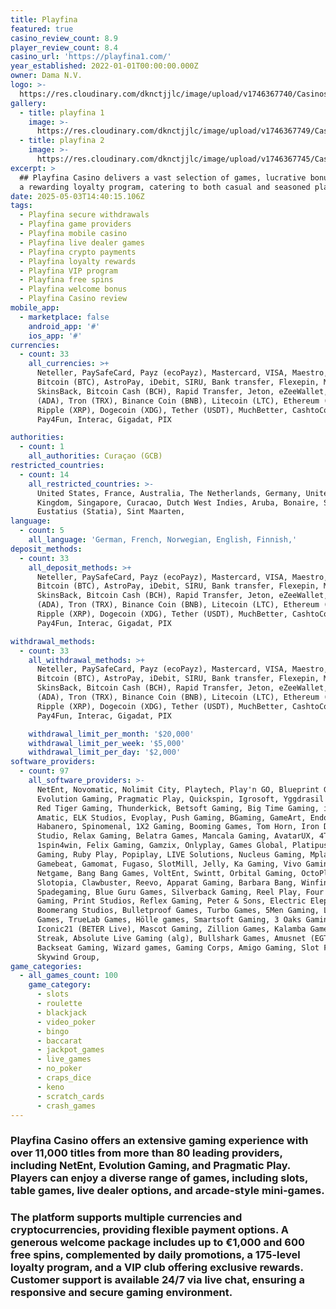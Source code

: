 ```yaml
---
title: Playfina
featured: true
casino_review_count: 8.9
player_review_count: 8.4
casino_url: 'https://playfina1.com/'
year_established: 2022-01-01T00:00:00.000Z
owner: Dama N.V.
logo: >-
  https://res.cloudinary.com/dknctjjlc/image/upload/v1746367740/Casinos/Playfina/Screenshot_2025-05-04_at_17.07.51_icrxis.png
gallery:
  - title: playfina 1
    image: >-
      https://res.cloudinary.com/dknctjjlc/image/upload/v1746367749/Casinos/Playfina/Screenshot_2025-05-04_at_17.08.13_vwdyr4.png
  - title: playfina 2
    image: >-
      https://res.cloudinary.com/dknctjjlc/image/upload/v1746367745/Casinos/Playfina/Screenshot_2025-05-04_at_17.08.29_neuhlj.png
excerpt: >
  ## Playfina Casino delivers a vast selection of games, lucrative bonuses, and
  a rewarding loyalty program, catering to both casual and seasoned players.
date: 2025-05-03T14:40:15.106Z
tags:
  - Playfina secure withdrawals
  - Playfina game providers
  - Playfina mobile casino
  - Playfina live dealer games
  - Playfina crypto payments
  - Playfina loyalty rewards
  - Playfina VIP program
  - Playfina free spins
  - Playfina welcome bonus
  - Playfina Casino review
mobile_app:
  - marketplace: false
    android_app: '#'
    ios_app: '#'
currencies:
  - count: 33
    all_currencies: >+
      Neteller, PaySafeCard, Payz (ecoPayz), Mastercard, VISA, Maestro, Neosurf,
      Bitcoin (BTC), AstroPay, iDebit, SIRU, Bank transfer, Flexepin, MiFinity,
      SkinsBack, Bitcoin Cash (BCH), Rapid Transfer, Jeton, eZeeWallet, Cardano
      (ADA), Tron (TRX), Binance Coin (BNB), Litecoin (LTC), Ethereum (ETH),
      Ripple (XRP), Dogecoin (XDG), Tether (USDT), MuchBetter, CashtoCode,
      Pay4Fun, Interac, Gigadat, PIX

authorities:
  - count: 1
    all_authorities: Curaçao (GCB)
restricted_countries:
  - count: 14
    all_restricted_countries: >-
      United States, France, Australia, The Netherlands, Germany, United
      Kingdom, Singapore, Curacao, Dutch West Indies, Aruba, Bonaire, Saba, Sint
      Eustatius (Statia), Sint Maarten,
language:
  - count: 5
    all_language: 'German, French, Norwegian, English, Finnish,'
deposit_methods:
  - count: 33
    all_deposit_methods: >+
      Neteller, PaySafeCard, Payz (ecoPayz), Mastercard, VISA, Maestro, Neosurf,
      Bitcoin (BTC), AstroPay, iDebit, SIRU, Bank transfer, Flexepin, MiFinity,
      SkinsBack, Bitcoin Cash (BCH), Rapid Transfer, Jeton, eZeeWallet, Cardano
      (ADA), Tron (TRX), Binance Coin (BNB), Litecoin (LTC), Ethereum (ETH),
      Ripple (XRP), Dogecoin (XDG), Tether (USDT), MuchBetter, CashtoCode,
      Pay4Fun, Interac, Gigadat, PIX

withdrawal_methods:
  - count: 33
    all_withdrawal_methods: >+
      Neteller, PaySafeCard, Payz (ecoPayz), Mastercard, VISA, Maestro, Neosurf,
      Bitcoin (BTC), AstroPay, iDebit, SIRU, Bank transfer, Flexepin, MiFinity,
      SkinsBack, Bitcoin Cash (BCH), Rapid Transfer, Jeton, eZeeWallet, Cardano
      (ADA), Tron (TRX), Binance Coin (BNB), Litecoin (LTC), Ethereum (ETH),
      Ripple (XRP), Dogecoin (XDG), Tether (USDT), MuchBetter, CashtoCode,
      Pay4Fun, Interac, Gigadat, PIX

    withdrawal_limit_per_month: '$20,000'
    withdrawal_limit_per_week: '$5,000'
    withdrawal_limit_per_day: '$2,000'
software_providers:
  - count: 97
    all_software_providers: >-
      NetEnt, Novomatic, Nolimit City, Playtech, Play'n GO, Blueprint Gaming,
      Evolution Gaming, Pragmatic Play, Quickspin, Igrosoft, Yggdrasil Gaming,
      Red Tiger Gaming, Thunderkick, Betsoft Gaming, Big Time Gaming, iSoftBet,
      Amatic, ELK Studios, Evoplay, Push Gaming, BGaming, GameArt, Endorphina,
      Habanero, Spinomenal, 1X2 Gaming, Booming Games, Tom Horn, Iron Dog
      Studio, Relax Gaming, Belatra Games, Mancala Gaming, AvatarUX, 4ThePlayer,
      1spin4win, Felix Gaming, Gamzix, Onlyplay, Games Global, Platipus, Hacksaw
      Gaming, Ruby Play, Popiplay, LIVE Solutions, Nucleus Gaming, Mplay,
      Gamebeat, Gamomat, Fugaso, SlotMill, Jelly, Ka Gaming, Vivo Gaming,
      Netgame, Bang Bang Games, VoltEnt, Swintt, Orbital Gaming, OctoPlay,
      Slotopia, Clawbuster, Reevo, Apparat Gaming, Barbara Bang, Winfinity,
      Spadegaming, Blue Guru Games, Silverback Gaming, Reel Play, Four Leaf
      Gaming, Print Studios, Reflex Gaming, Peter & Sons, Electric Elephant,
      Boomerang Studios, Bulletproof Games, Turbo Games, 5Men Gaming, Lucky
      Games, TrueLab Games, Hölle games, Smartsoft Gaming, 3 Oaks Gaming,
      Iconic21 (BETER Live), Mascot Gaming, Zillion Games, Kalamba Games, Lucky
      Streak, Absolute Live Gaming (alg), Bullshark Games, Amusnet (EGT),
      Backseat Gaming, Wizard games, Gaming Corps, Amigo Gaming, Slot Factory,
      Skywind Group,
game_categories:
  - all_games_count: 100
    game_category:
      - slots
      - roulette
      - blackjack
      - video_poker
      - bingo
      - baccarat
      - jackpot_games
      - live_games
      - no_poker
      - craps_dice
      - keno
      - scratch_cards
      - crash_games
---
```


### Playfina Casino offers an extensive gaming experience with over 11,000 titles from more than 80 leading providers, including NetEnt, Evolution Gaming, and Pragmatic Play. Players can enjoy a diverse range of games, including slots, table games, live dealer options, and arcade-style mini-games. 

### The platform supports multiple currencies and cryptocurrencies, providing flexible payment options. A generous welcome package includes up to €1,000 and 600 free spins, complemented by daily promotions, a 175-level loyalty program, and a VIP club offering exclusive rewards. Customer support is available 24/7 via live chat, ensuring a responsive and secure gaming environment.
